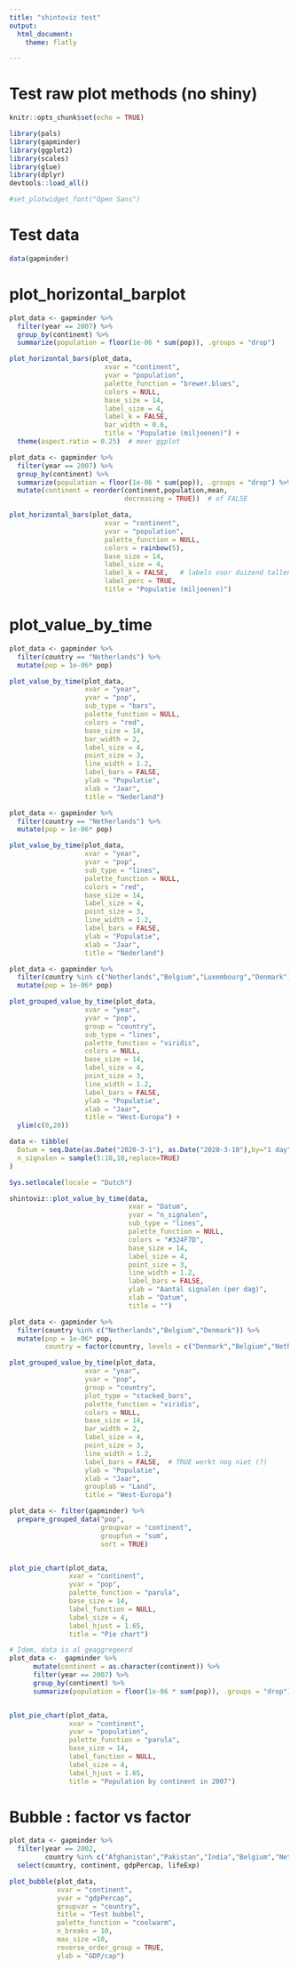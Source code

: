```yaml
---
title: "shintoviz test"
output: 
  html_document:
    theme: flatly

---
```


# Test raw plot methods (no shiny)

```r
knitr::opts_chunk$set(echo = TRUE)

library(pals)
library(gapminder)
library(ggplot2)
library(scales)
library(glue)
library(dplyr)
devtools::load_all()

#set_plotwidget_font("Open Sans")
```

# Test data

```r

data(gapminder)


```



# plot_horizontal_barplot

```r
plot_data <- gapminder %>% 
  filter(year == 2007) %>%
  group_by(continent) %>%
  summarize(population = floor(1e-06 * sum(pop)), .groups = "drop")

plot_horizontal_bars(plot_data, 
                        xvar = "continent",
                        yvar = "population",
                        palette_function = "brewer.blues",
                        colors = NULL,
                        base_size = 14,
                        label_size = 4,
                        label_k = FALSE, 
                        bar_width = 0.6,
                        title = "Populatie (miljoenen)") + 
  theme(aspect.ratio = 0.25)  # meer ggplot
```



```r
plot_data <- gapminder %>% 
  filter(year == 2007) %>%
  group_by(continent) %>%
  summarize(population = floor(1e-06 * sum(pop)), .groups = "drop") %>%
  mutate(continent = reorder(continent,population,mean, 
                             decreasing = TRUE))  # of FALSE 

plot_horizontal_bars(plot_data, 
                        xvar = "continent",
                        yvar = "population",
                        palette_function = NULL,
                        colors = rainbow(5),
                        base_size = 14,
                        label_size = 4,
                        label_k = FALSE,   # labels voor duizend tallen
                        label_perc = TRUE,
                        title = "Populatie (miljoenen)")
```



# plot_value_by_time



```r
plot_data <- gapminder %>% 
  filter(country == "Netherlands") %>%
  mutate(pop = 1e-06* pop)

plot_value_by_time(plot_data,
                   xvar = "year",
                   yvar = "pop",
                   sub_type = "bars",
                   palette_function = NULL,
                   colors = "red",
                   base_size = 14,
                   bar_width = 2,
                   label_size = 4,
                   point_size = 3,
                   line_width = 1.2,
                   label_bars = FALSE,
                   ylab = "Populatie",
                   xlab = "Jaar",
                   title = "Nederland")

```

```r
plot_data <- gapminder %>% 
  filter(country == "Netherlands") %>%
  mutate(pop = 1e-06* pop)

plot_value_by_time(plot_data,
                   xvar = "year",
                   yvar = "pop",
                   sub_type = "lines",
                   palette_function = NULL,
                   colors = "red",
                   base_size = 14,
                   label_size = 4,
                   point_size = 3,
                   line_width = 1.2,
                   label_bars = FALSE,
                   ylab = "Populatie",
                   xlab = "Jaar",
                   title = "Nederland")

```


```r
plot_data <- gapminder %>% 
  filter(country %in% c("Netherlands","Belgium","Luxembourg","Denmark")) %>%
  mutate(pop = 1e-06* pop)

plot_grouped_value_by_time(plot_data,
                   xvar = "year",
                   yvar = "pop",
                   group = "country",
                   sub_type = "lines",
                   palette_function = "viridis",
                   colors = NULL,
                   base_size = 14,
                   label_size = 4,
                   point_size = 3,
                   line_width = 1.2,
                   label_bars = FALSE,
                   ylab = "Populatie",
                   xlab = "Jaar",
                   title = "West-Europa") +
  ylim(c(0,20))
```


```r
data <- tibble(
  Datum = seq.Date(as.Date("2020-3-1"), as.Date("2020-3-10"),by="1 day"),
  n_signalen = sample(5:10,10,replace=TRUE)
)

Sys.setlocale(locale = "Dutch")

shintoviz::plot_value_by_time(data,
                              xvar = "Datum",
                              yvar = "n_signalen",
                              sub_type = "lines",
                              palette_function = NULL,
                              colors = "#324F7D",
                              base_size = 14,
                              label_size = 4,
                              point_size = 3,
                              line_width = 1.2,
                              label_bars = FALSE,
                              ylab = "Aantal signalen (per dag)",
                              xlab = "Datum",
                              title = "")
```




```r
plot_data <- gapminder %>% 
  filter(country %in% c("Netherlands","Belgium","Denmark")) %>%
  mutate(pop = 1e-06* pop,
         country = factor(country, levels = c("Denmark","Belgium","Netherlands")))

plot_grouped_value_by_time(plot_data,
                   xvar = "year",
                   yvar = "pop",
                   group = "country",
                   plot_type = "stacked_bars",
                   palette_function = "viridis",
                   colors = NULL,
                   base_size = 14,
                   bar_width = 2,
                   label_size = 4,
                   point_size = 3,
                   line_width = 1.2,
                   label_bars = FALSE,  # TRUE werkt nog niet (?)
                   ylab = "Populatie",
                   xlab = "Jaar",
                   grouplab = "Land",
                   title = "West-Europa")
```




```r

plot_data <- filter(gapminder) %>%
  prepare_grouped_data("pop",
                       groupvar = "continent",
                       groupfun = "sum",
                       sort = TRUE)


plot_pie_chart(plot_data, 
               xvar = "continent", 
               yvar = "pop",
               palette_function = "parula",
               base_size = 14,
               label_function = NULL,
               label_size = 4,
               label_hjust = 1.65,
               title = "Pie chart")


```


```r
# Idem, data is al geaggregeerd
plot_data <-  gapminder %>%
      mutate(continent = as.character(continent)) %>%
      filter(year == 2007) %>%
      group_by(continent) %>%
      summarize(population = floor(1e-06 * sum(pop)), .groups = "drop")


plot_pie_chart(plot_data, 
               xvar = "continent", 
               yvar = "population",
               palette_function = "parula",
               base_size = 14,
               label_function = NULL,
               label_size = 4,
               label_hjust = 1.65,
               title = "Population by continent in 2007")


```





# Bubble : factor vs factor

```r

plot_data <- gapminder %>%
  filter(year == 2002, 
         country %in% c("Afghanistan","Pakistan","India","Belgium","Netherlands","Germany","United States","Canada")) %>%
  select(country, continent, gdpPercap, lifeExp)

plot_bubble(plot_data,
            xvar = "continent",
            yvar = "gdpPercap",
            groupvar = "country",
            title = "Test bubbel",
            palette_function = "coolwarm",
            n_breaks = 10,
            max_size =10,
            reverse_order_group = TRUE,
            ylab = "GDP/cap")
```



